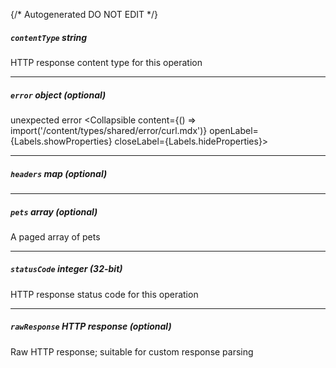 {/* Autogenerated DO NOT EDIT  */}

##### `contentType` _string_
HTTP response content type for this operation

---
##### `error` _object (optional)_
unexpected error
<Collapsible content={() => import('/content/types/shared/error/curl.mdx')} openLabel={Labels.showProperties} closeLabel={Labels.hideProperties}>
</Collapsible>

---
##### `headers` _map (optional)_

---
##### `pets` _array (optional)_
A paged array of pets

---
##### `statusCode` _integer (32-bit)_
HTTP response status code for this operation

---
##### `rawResponse` _HTTP response (optional)_
Raw HTTP response; suitable for custom response parsing


